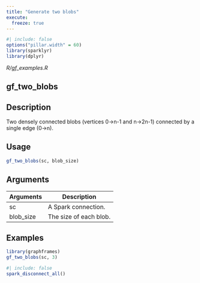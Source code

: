 ```yaml
---
title: "Generate two blobs"
execute:
  freeze: true
---
```


```r
#| include: false
options("pillar.width" = 60)
library(sparklyr) 
library(dplyr)
```

*R/gf_examples.R*

## gf_two_blobs

## Description
Two densely connected blobs (vertices 0->n-1 and n->2n-1)   connected by a single edge (0->n). 


## Usage
```r
gf_two_blobs(sc, blob_size) 
```

## Arguments
|Arguments|Description|
|---|---|
| sc | A Spark connection. |
| blob_size | The size of each blob. |





## Examples
```r
library(graphframes)
gf_two_blobs(sc, 3) 
```



```r
#| include: false
spark_disconnect_all()
```
